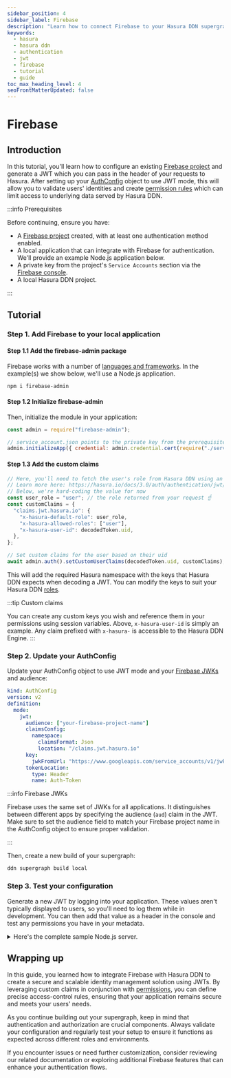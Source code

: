```yaml
---
sidebar_position: 4
sidebar_label: Firebase
description: "Learn how to connect Firebase to your Hasura DDN supergraph."
keywords:
  - hasura
  - hasura ddn
  - authentication
  - jwt
  - firebase
  - tutorial
  - guide
toc_max_heading_level: 4
seoFrontMatterUpdated: false
---
```


# Firebase

## Introduction

In this tutorial, you'll learn how to configure an existing [Firebase project](https://console.firebase.google.com/) and
generate a JWT which you can pass in the header of your requests to Hasura. After setting up your
[AuthConfig](/supergraph-modeling/auth-config.mdx) object to use JWT mode, this will allow you to validate users'
identities and create [permission rules](/supergraph-modeling/permissions.mdx) which can limit access to underlying data
served by Hasura DDN.

:::info Prerequisites

Before continuing, ensure you have:

- A [Firebase project](https://console.firebase.google.com/) created, with at least one authentication method enabled.
- A local application that can integrate with Firebase for authentication. We'll provide an example Node.js application
  below.
- A private key from the project's `Service Accounts` section via the
  [Firebase console](https://console.firebase.google.com/project/_/settings/serviceaccounts/adminsdk).
- A local Hasura DDN project.

:::

## Tutorial

### Step 1. Add Firebase to your local application

#### Step 1.1 Add the firebase-admin package

Firebase works with a number of [languages and frameworks](https://firebase.google.com/docs/admin/setup#add-sdk). In the
example(s) we show below, we'll use a Node.js application.

```sh
npm i firebase-admin
```

#### Step 1.2 Initialize firebase-admin

Then, initialize the module in your application:

```javascript
const admin = require("firebase-admin");

// service_account.json points to the private key from the prerequisites
admin.initializeApp({ credential: admin.credential.cert(require("./service_account.json")) });
```

#### Step 1.3 Add the custom claims

```javascript
// Here, you'll need to fetch the user's role from Hasura DDN using an admin-level authenticated request
// Learn more here: https://hasura.io/docs/3.0/auth/authentication/jwt/special-roles
// Below, we're hard-coding the value for now
const user_role = "user"; // the role returned from your request ☝️
const customClaims = {
  "claims.jwt.hasura.io": {
    "x-hasura-default-role": user_role,
    "x-hasura-allowed-roles": ["user"],
    "x-hasura-user-id": decodedToken.uid,
  },
};

// Set custom claims for the user based on their uid
await admin.auth().setCustomUserClaims(decodedToken.uid, customClaims);
```

This will add the required Hasura namespace with the keys that Hasura DDN expects when decoding a JWT. You can modify
the keys to suit your Hasura DDN [roles](/supergraph-modeling/permissions.mdx#typepermissions).

:::tip Custom claims

You can create any custom keys you wish and reference them in your permissions using session variables. Above,
`x-hasura-user-id` is simply an example. Any claim prefixed with `x-hasura-` is accessible to the Hasura DDN Engine. :::

### Step 2. Update your AuthConfig

Update your AuthConfig object to use JWT mode and your
[Firebase JWKs](https://www.googleapis.com/service_accounts/v1/jwk/securetoken@system.gserviceaccount.com) and audience:

```yaml
kind: AuthConfig
version: v2
definition:
  mode:
    jwt:
      audience: ["your-firebase-project-name"]
      claimsConfig:
        namespace:
          claimsFormat: Json
          location: "/claims.jwt.hasura.io"
      key:
        jwkFromUrl: "https://www.googleapis.com/service_accounts/v1/jwk/securetoken@system.gserviceaccount.com"
      tokenLocation:
        type: Header
        name: Auth-Token
```

:::info Firebase JWKs

Firebase uses the same set of JWKs for all applications. It distinguishes between different apps by specifying the
audience (`aud`) claim in the JWT. Make sure to set the audience field to match your Firebase project name in the
AuthConfig object to ensure proper validation.

:::

Then, create a new build of your supergraph:

```sh
ddn supergraph build local
```

### Step 3. Test your configuration

Generate a new JWT by logging into your application. These values aren't typically displayed to users, so you'll need to
log them while in development. You can then add that value as a header in the console and test any permissions you have
in your metadata.

<details>
  <summary>Here's the complete sample Node.js server.</summary>

```javascript
const express = require("express");
const admin = require("firebase-admin");
const bodyParser = require("body-parser");
const axios = require("axios");

// Initialize Firebase Admin SDK
admin.initializeApp({
  credential: admin.credential.cert(require("./service_account.json")),
});

const app = express();
app.use(bodyParser.json());

// Firebase API key from your Firebase project settings
const FIREBASE_API_KEY = "your API key found on the Firebase project's console";

// Route to handle user login with email and password
app.post("/login", async (req, res) => {
  const { email, password } = req.body;

  if (!email || !password) {
    return res.status(400).json({ message: "Email and password are required" });
  }

  try {
    // Call Firebase REST API to sign in the user with email and password
    const response = await axios.post(
      `https://identitytoolkit.googleapis.com/v1/accounts:signInWithPassword?key=${FIREBASE_API_KEY}`,
      {
        email,
        password,
        returnSecureToken: true,
      }
    );

    const { idToken } = response.data;

    // Verify the token using Firebase Admin SDK
    const decodedToken = await admin.auth().verifyIdToken(idToken);

    // Here, you'll need to fetch the user's role from Hasura DDN using an admin-level authenticated request
    // Learn more here: https://hasura.io/docs/3.0/auth/authentication/jwt/special-roles
    // Below, we're hard-coding the value for now
    const user_role = "user"; // the role returned from your request ☝️
    const customClaims = {
      "claims.jwt.hasura.io": {
        "x-hasura-default-role": user_role,
        "x-hasura-allowed-roles": ["user"],
        "x-hasura-user-id": decodedToken.uid,
      },
    };

    // Set custom claims for the user based on their uid
    await admin.auth().setCustomUserClaims(decodedToken.uid, customClaims);

    // Send the updated JWT back in the response
    res.status(200).json({
      idToken,
    });
  } catch (error) {
    console.error("Error logging in:", error.response?.data || error.message);
    res.status(401).json({ message: "Invalid credentials", error: error.response?.data || error.message });
  }
});

app.listen(4000, () => {
  console.log("Server running on port 4000");
});
```

</details>

## Wrapping up

In this guide, you learned how to integrate Firebase with Hasura DDN to create a secure and scalable identity management
solution using JWTs. By leveraging custom claims in conjunction with
[permissions](/supergraph-modeling/permissions.mdx), you can define precise access-control rules, ensuring that your
application remains secure and meets your users' needs.

As you continue building out your supergraph, keep in mind that authentication and authorization are crucial components.
Always validate your configuration and regularly test your setup to ensure it functions as expected across different
roles and environments.

If you encounter issues or need further customization, consider reviewing our related documentation or exploring
additional Firebase features that can enhance your authentication flows.
